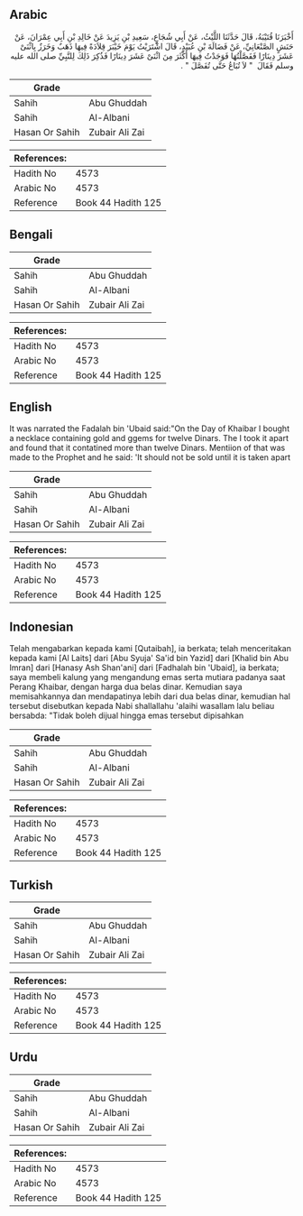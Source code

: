 ## Arabic


<div dir="rtl" lang="ar" style={{fontSize:'larger',backgroundColor:'#f8f9fa',padding:20}}>
أَخْبَرَنَا قُتَيْبَةُ، قَالَ حَدَّثَنَا اللَّيْثُ، عَنْ أَبِي شُجَاعٍ، سَعِيدِ بْنِ يَزِيدَ عَنْ خَالِدِ بْنِ أَبِي عِمْرَانَ، عَنْ حَنَشٍ الصَّنْعَانِيِّ، عَنْ فَضَالَةَ بْنِ عُبَيْدٍ، قَالَ اشْتَرَيْتُ يَوْمَ خَيْبَرَ قِلاَدَةً فِيهَا ذَهَبٌ وَخَرَزٌ بِاثْنَىْ عَشَرَ دِينَارًا فَفَصَّلْتُهَا فَوَجَدْتُ فِيهَا أَكْثَرَ مِنَ اثْنَىْ عَشَرَ دِينَارًا فَذُكِرَ ذَلِكَ لِلنَّبِيِّ صلى الله عليه وسلم فَقَالَ ‏ "‏ لاَ تُبَاعُ حَتَّى تُفَصَّلَ ‏"‏ ‏.‏
</div>
<div style={{backgroundColor:'#f8f9fa',padding:20, marginBottom: 10}}><table> <thead> <tr> <th>Grade</th> <th></th> </tr> </thead> <tbody> <tr><td>Sahih</td><td>Abu Ghuddah</td></tr><tr><td>Sahih</td><td>Al-Albani</td></tr><tr><td>Hasan Or Sahih</td><td>Zubair Ali Zai</td></tr></tbody></table><table> <thead> <tr> <th>References:</th> <th></th> </tr> </thead> <tbody><tr><td>Hadith No</td><td>4573</td></tr><tr><td>Arabic No</td><td>4573</td></tr><tr><td>Reference</td><td>Book 44 Hadith 125</td></tr></tbody></table></div>

## Bengali


<div dir="ltr" lang="bn" style={{fontSize:'larger',backgroundColor:'#f8f9fa',padding:20}}>

</div>
<div style={{backgroundColor:'#f8f9fa',padding:20, marginBottom: 10}}><table> <thead> <tr> <th>Grade</th> <th></th> </tr> </thead> <tbody> <tr><td>Sahih</td><td>Abu Ghuddah</td></tr><tr><td>Sahih</td><td>Al-Albani</td></tr><tr><td>Hasan Or Sahih</td><td>Zubair Ali Zai</td></tr></tbody></table><table> <thead> <tr> <th>References:</th> <th></th> </tr> </thead> <tbody><tr><td>Hadith No</td><td>4573</td></tr><tr><td>Arabic No</td><td>4573</td></tr><tr><td>Reference</td><td>Book 44 Hadith 125</td></tr></tbody></table></div>

## English


<div dir="ltr" lang="en" style={{fontSize:'larger',backgroundColor:'#f8f9fa',padding:20}}>
It was narrated the Fadalah bin 'Ubaid said:"On the Day of Khaibar I bought a necklace containing gold and ggems for twelve Dinars. The I took it apart and found that it contatined more than twelve Dinars. Mentiion of that was made to the Prophet and he said: 'It should not be sold until it is taken apart
</div>
<div style={{backgroundColor:'#f8f9fa',padding:20, marginBottom: 10}}><table> <thead> <tr> <th>Grade</th> <th></th> </tr> </thead> <tbody> <tr><td>Sahih</td><td>Abu Ghuddah</td></tr><tr><td>Sahih</td><td>Al-Albani</td></tr><tr><td>Hasan Or Sahih</td><td>Zubair Ali Zai</td></tr></tbody></table><table> <thead> <tr> <th>References:</th> <th></th> </tr> </thead> <tbody><tr><td>Hadith No</td><td>4573</td></tr><tr><td>Arabic No</td><td>4573</td></tr><tr><td>Reference</td><td>Book 44 Hadith 125</td></tr></tbody></table></div>

## Indonesian


<div dir="ltr" lang="id" style={{fontSize:'larger',backgroundColor:'#f8f9fa',padding:20}}>
Telah mengabarkan kepada kami [Qutaibah], ia berkata; telah menceritakan kepada kami [Al Laits] dari [Abu Syuja' Sa'id bin Yazid] dari [Khalid bin Abu Imran] dari [Hanasy Ash Shan'ani] dari [Fadhalah bin 'Ubaid], ia berkata; saya membeli kalung yang mengandung emas serta mutiara padanya saat Perang Khaibar, dengan harga dua belas dinar. Kemudian saya memisahkannya dan mendapatinya lebih dari dua belas dinar, kemudian hal tersebut disebutkan kepada Nabi shallallahu 'alaihi wasallam lalu beliau bersabda: "Tidak boleh dijual hingga emas tersebut dipisahkan
</div>
<div style={{backgroundColor:'#f8f9fa',padding:20, marginBottom: 10}}><table> <thead> <tr> <th>Grade</th> <th></th> </tr> </thead> <tbody> <tr><td>Sahih</td><td>Abu Ghuddah</td></tr><tr><td>Sahih</td><td>Al-Albani</td></tr><tr><td>Hasan Or Sahih</td><td>Zubair Ali Zai</td></tr></tbody></table><table> <thead> <tr> <th>References:</th> <th></th> </tr> </thead> <tbody><tr><td>Hadith No</td><td>4573</td></tr><tr><td>Arabic No</td><td>4573</td></tr><tr><td>Reference</td><td>Book 44 Hadith 125</td></tr></tbody></table></div>

## Turkish


<div dir="ltr" lang="tr" style={{fontSize:'larger',backgroundColor:'#f8f9fa',padding:20}}>

</div>
<div style={{backgroundColor:'#f8f9fa',padding:20, marginBottom: 10}}><table> <thead> <tr> <th>Grade</th> <th></th> </tr> </thead> <tbody> <tr><td>Sahih</td><td>Abu Ghuddah</td></tr><tr><td>Sahih</td><td>Al-Albani</td></tr><tr><td>Hasan Or Sahih</td><td>Zubair Ali Zai</td></tr></tbody></table><table> <thead> <tr> <th>References:</th> <th></th> </tr> </thead> <tbody><tr><td>Hadith No</td><td>4573</td></tr><tr><td>Arabic No</td><td>4573</td></tr><tr><td>Reference</td><td>Book 44 Hadith 125</td></tr></tbody></table></div>

## Urdu


<div dir="rtl" lang="ur" style={{fontSize:'larger',backgroundColor:'#f8f9fa',padding:20}}>

</div>
<div style={{backgroundColor:'#f8f9fa',padding:20, marginBottom: 10}}><table> <thead> <tr> <th>Grade</th> <th></th> </tr> </thead> <tbody> <tr><td>Sahih</td><td>Abu Ghuddah</td></tr><tr><td>Sahih</td><td>Al-Albani</td></tr><tr><td>Hasan Or Sahih</td><td>Zubair Ali Zai</td></tr></tbody></table><table> <thead> <tr> <th>References:</th> <th></th> </tr> </thead> <tbody><tr><td>Hadith No</td><td>4573</td></tr><tr><td>Arabic No</td><td>4573</td></tr><tr><td>Reference</td><td>Book 44 Hadith 125</td></tr></tbody></table></div>